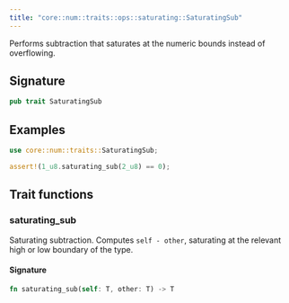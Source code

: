 ```yaml
---
title: "core::num::traits::ops::saturating::SaturatingSub"
---
```


Performs subtraction that saturates at the numeric bounds instead of overflowing.

## Signature

```rust
pub trait SaturatingSub
```



## Examples

```rust
use core::num::traits::SaturatingSub;

assert!(1_u8.saturating_sub(2_u8) == 0);
```


## Trait functions

### saturating_sub



Saturating subtraction. Computes `self - other`, saturating at the relevant high or low
boundary of the type.





#### Signature

```rust
fn saturating_sub(self: T, other: T) -> T
```


